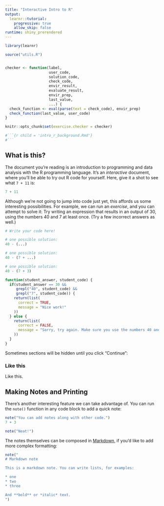 ```yaml
---
title: "Interactive Intro to R"
output: 
  learnr::tutorial:
    progressive: true
    allow_skip: false
runtime: shiny_prerendered
---
```


```r
library(learnr)

source("utils.R")


checker <- function(label,
                    user_code,
                    solution_code,
                    check_code,
                    envir_result,
                    evaluate_result,
                    envir_prep,
                    last_value,
                    ...) {
  check_function <- eval(parse(text = check_code), envir_prep)
  check_function(last_value, user_code)
}

knitr::opts_chunk$set(exercise.checker = checker)
```

```r
#```{r child = 'intro_r_background.Rmd'}
#```
```

## What is this? 

The document you're reading is an introduction to programming and data analysis with the R programming language. It's an *interactive* document, where you'll be able to try out R code for yourself. Here, give it a shot to see what `7 + 11` is:

```r
7 + 11
```

Although we're not going to jump into code just yet, this affords us some interesting possibilities. For example, we can run an *exercise*, and you can attempt to solve it: Try writing an expression that results in an output of 30, using the numbers 40 and 7 at least once. (Try a few incorrect answers as well.)

```r
# Write your code here!


```

```r
# one possible solution:
40 - (...)
```

```r
# one possible solution:
40 - (7 + ...)
```


```r
# one possible solution:
40 - (7 + 3)
```

```r
function(student_answer, student_code) {
  if(student_answer == 30 && 
     grepl("40", student_code) &&
     grepl("7", student_code)) {
    return(list(
      correct = TRUE,
      message = "Nice work!"
    ))
  } else {
    return(list(
      correct = FALSE,
      message = "Sorry, try again. Make sure you use the numbers 40 and 7 in your code."
    ))
  }
}
```

Sometimes sections will be hidden until you click "Continue":

### Like this

Like this.

## Making Notes and Printing

There's another interesting feature we can take advantage of. You can run the `note()` function in any code block to add a quick note: 

```r
note("You can add notes along with other code.")
7 + 3

note("Neat!")
```

The notes themselves can be composed in [Markdown](https://www.markdownguide.org/cheat-sheet/), if you'd like to add more complex formatting:

```r
note("
# Markdown note

This is a markdown note. You can write lists, for examples:

* one
* two
* three

And **bold** or *italic* text.
")
```

